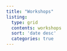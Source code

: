 ```yaml
---
title: "Workshops"
listing:
  type: grid 
  contents: workshops
  sort: 'date desc'
  categories: true
---
```

